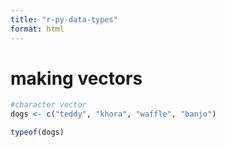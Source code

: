 ```yaml
---
title: "r-py-data-types"
format: html
---
```

# making vectors

```r
#character vector
dogs <- c("teddy", "khora", "waffle", "banjo")

typeof(dogs)
```

```r

```

